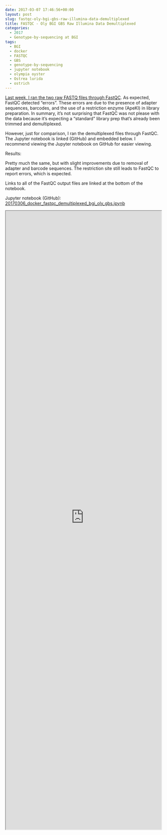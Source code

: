 ```yaml
---
date: 2017-03-07 17:46:56+00:00
layout: post
slug: fastqc-oly-bgi-gbs-raw-illumina-data-demultiplexed
title: FASTQC - Oly BGI GBS Raw Illumina Data Demultiplexed
categories:
  - 2017
  - Genotype-by-sequencing at BGI
tags:
  - BGI
  - docker
  - FASTQC
  - GBS
  - genotype-by-sequencing
  - jupyter notebook
  - olympia oyster
  - Ostrea lurida
  - ostrich
---
```


[Last week, I ran the two raw FASTQ files through FastQC](https://robertslab.github.io/sams-notebook/2017/03/02/fastqc-oly-bgi-gbs-raw-illumina-data.html). As expected, FastQC detected "errors". These errors are due to the presence of adapter sequences, barcodes, and the use of a restriction enzyme (ApeKI) in library preparation. In summary, it's not surprising that FastQC was not please with the data because it's expecting a "standard" library prep that's already been trimmed and demultiplexed.

However, just for comparison, I ran the demultiplexed files through FastQC. The Jupyter notebook is linked (GitHub) and embedded below. I recommend viewing the Jupyter notebook on GitHub for easier viewing.

Results:

Pretty much the same, but with slight improvements due to removal of adapter and barcode sequences. The restriction site still leads to FastQC to report errors, which is expected.

Links to all of the FastQC output files are linked at the bottom of the notebook.

Jupyter notebook (GitHub): [20170306_docker_fastqc_demultiplexed_bgi_oly_gbs.ipynb
](https://github.com/sr320/LabDocs/blob/master/jupyter_nbs/sam/20170306_docker_fastqc_demultiplexed_bgi_oly_gbs.ipynb)

<iframe src="https://render.githubusercontent.com/view/ipynb?commit=c302f2e650ec50453a2a4c1f00540a9bb3672e13&enc_url=68747470733a2f2f7261772e67697468756275736572636f6e74656e742e636f6d2f73723332302f4c6162446f63732f633330326632653635306563353034353361326134633166303035343061396262333637326531332f6a7570797465725f6e62732f73616d2f32303137303330365f646f636b65725f6661737471635f64656d756c7469706c657865645f6267695f6f6c795f6762732e6970796e62&nwo=sr320%2FLabDocs&path=jupyter_nbs%2Fsam%2F20170306_docker_fastqc_demultiplexed_bgi_oly_gbs.ipynb&repository_id=13746500#375aacff-7cdf-48f6-b3ec-5c215f69d56d" width="100%" height="2000" scrolling="yes"></iframe>
